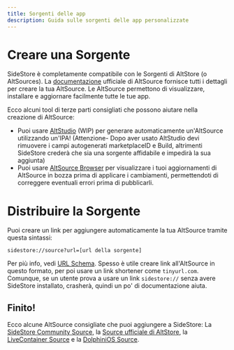 ```yaml
---
title: Sorgenti delle app
description: Guida sulle sorgenti delle app personalizzate
---
```


# Creare una Sorgente

SideStore è completamente compatibile con le Sorgenti di AltStore (o AltSources). La [documentazione](https://faq.altstore.io/developers/make-a-source) ufficiale di AltSource fornisce tutti i dettagli per creare la tua AltSource. Le AltSource permettono di visualizzare, installare e aggiornare facilmente tutte le tue app. 

Ecco alcuni tool di terze parti consigliati che possono aiutare nella creazione di AltSource:
- Puoi usare [AltStudio](https://altstudio.app/) (WIP) per generare automaticamente un'AltSource utilizzando un'IPA! (Attenzione- Dopo aver usato AltStudio devi rimuovere i campi autogenerati marketplaceID e Build, altrimenti SideStore crederà che sia una sorgente affidabile e impedirà la sua aggiunta)
- Puoi usare [AltSource Browser](https://altsource.by.lao.sb/browse/) per visualizzare i tuoi aggiornamenti di AltSource in bozza prima di applicare i cambiamenti, permettendoti di correggere eventuali errori prima di pubblicarli.

# Distribuire la Sorgente

Puoi creare un link per aggiungere automaticamente la tua AltSource tramite questa sintassi:
```
sidestore://source?url=[url della sorgente]
```
Per più info, vedi [URL Schema](/docs/advanced/url-schema). Spesso è utile creare link all'AltSource in questo formato, per poi usare un link shortener come `tinyurl.com`. Comunque, se un utente prova a usare un link `sidestore://` senza avere SideStore installato, crasherà, quindi un po' di documentazione aiuta.

## Finito!

Ecco alcune AltSource consigliate che puoi aggiungere a SideStore: La [SideStore Community Source](https://github.com/SideStore/Community-Source), la [Source ufficiale di AltStore](https://apps.altstore.io), la [LiveContainer Source](https://raw.githubusercontent.com/LiveContainer/LiveContainer/refs/heads/main/apps.json) e la [DolphiniOS Source](https://altstore.oatmealdome.me).
